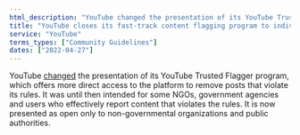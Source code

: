 ```yaml
---
html_description: "YouTube changed the presentation of its YouTube Trusted Flagger program."
title: "YouTube closes its fast-track content flagging program to individuals"
service: "YouTube"
terms_types: ["Community Guidelines"]
dates: ["2022-04-27"]
---
```


YouTube <a target="_blank" rel="noopener" href="https://github.com/OpenTermsArchive/france-elections-versions/commit/31605bd7408cdfe8c6362aa81ffa1d65a81dc2d8#diff-9c397c37c7e78e06148eed3f044d003da8f001e9149d65f3a08bbfdca997d612L103">changed</a> the presentation of its YouTube Trusted Flagger program, which offers more direct access to the platform to remove posts that violate its rules. It was until then intended for some NGOs, government agencies and users who effectively report content that violates the rules. It is now presented as open only to non-governmental organizations and public authorities.
